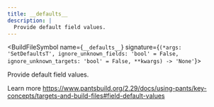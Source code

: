 ```yaml
---
title: __defaults__
description: |
  Provide default field values.
---
```



<BuildFileSymbol name={`__defaults__`} signature={`(*args: 'SetDefaultsT', ignore_unknown_fields: 'bool' = False, ignore_unknown_targets: 'bool' = False, **kwargs) -> 'None'`}>

Provide default field values.

Learn more https://www.pantsbuild.org/2.29/docs/using-pants/key-concepts/targets-and-build-files#field-default-values

</BuildFileSymbol>

